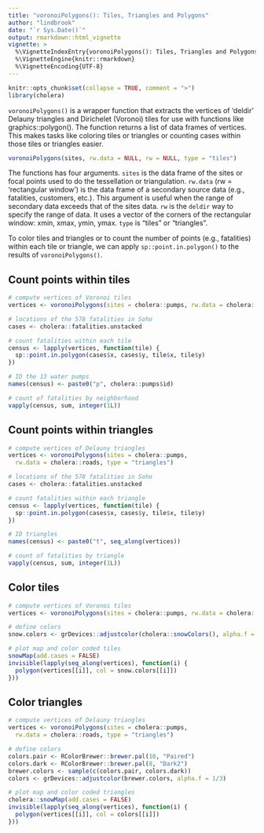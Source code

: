 ```yaml
---
title: "voronoiPolygons(): Tiles, Triangles and Polygons"
author: "lindbrook"
date: "`r Sys.Date()`"
output: rmarkdown::html_vignette
vignette: >
  %\VignetteIndexEntry{voronoiPolygons(): Tiles, Triangles and Polygons}
  %\VignetteEngine{knitr::rmarkdown}
  %\VignetteEncoding{UTF-8}
---
```


```r
knitr::opts_chunk$set(collapse = TRUE, comment = ">")
library(cholera)
```

`voronoiPolygons()` is a wrapper function that extracts the vertices of 'deldir' Delauny triangles and Dirichelet (Voronoi) tiles for use with functions like graphics::polygon(). The function returns a list of data frames of vertices. This makes tasks like coloring tiles or triangles or counting cases within those tiles or triangles easier.

```r
voronoiPolygons(sites, rw.data = NULL, rw = NULL, type = "tiles")
```

The functions has four arguments. `sites` is the data frame of the sites or focal points used to do the tessellation or triangulation. `rw.data` (rw = 'rectangular window') is the data frame of a secondary source data (e.g., fatalities, customers, etc.). This argument is useful when the range of secondary data exceeds that of the sites data. `rw` is the `deldir` way to specify the range of data. It uses a vector of the corners of the rectangular window: xmin, xmax, ymin, ymax. `type` is "tiles" or "triangles".

To color tiles and triangles or to count the number of points (e.g., fatalities) within each tile or triangle, we can apply `sp::point.in.polygon()` to the results of `voronoiPolygons()`.

## Count points within tiles

```r
# compute vertices of Voronoi tiles
vertices <- voronoiPolygons(sites = cholera::pumps, rw.data = cholera::roads)

# locations of the 578 fatalities in Soho
cases <- cholera::fatalities.unstacked

# count fatalities within each tile
census <- lapply(vertices, function(tile) {
  sp::point.in.polygon(cases$x, cases$y, tile$x, tile$y)
})

# ID the 13 water pumps
names(census) <- paste0("p", cholera::pumps$id)

# count of fatalities by neighborhood
vapply(census, sum, integer(1L))
```

## Count points within triangles

```r
# compute vertices of Delauny triangles
vertices <- voronoiPolygons(sites = cholera::pumps,
  rw.data = cholera::roads, type = "triangles")

# locations of the 578 fatalities in Soho
cases <- cholera::fatalities.unstacked

# count fatalities within each triangle
census <- lapply(vertices, function(tile) {
  sp::point.in.polygon(cases$x, cases$y, tile$x, tile$y)
})

# ID triangles
names(census) <- paste0("t", seq_along(vertices))

# count of fatalities by triangle
vapply(census, sum, integer(1L))
```

## Color tiles

```r
# compute vertices of Voronoi tiles
vertices <- voronoiPolygons(sites = cholera::pumps, rw.data = cholera::roads)

# define colors
snow.colors <- grDevices::adjustcolor(cholera::snowColors(), alpha.f = 1/3)

# plot map and color coded tiles
snowMap(add.cases = FALSE)
invisible(lapply(seq_along(vertices), function(i) {
  polygon(vertices[[i]], col = snow.colors[[i]])
}))
```

## Color triangles

```r
# compute vertices of Delauny triangles
vertices <- voronoiPolygons(sites = cholera::pumps,
  rw.data = cholera::roads, type = "triangles")

# define colors
colors.pair <- RColorBrewer::brewer.pal(10, "Paired")
colors.dark <- RColorBrewer::brewer.pal(8, "Dark2")
brewer.colors <- sample(c(colors.pair, colors.dark))
colors <- grDevices::adjustcolor(brewer.colors, alpha.f = 1/3)

# plot map and color coded triangles
cholera::snowMap(add.cases = FALSE)
invisible(lapply(seq_along(vertices), function(i) {
  polygon(vertices[[i]], col = colors[[i]])
}))
```
